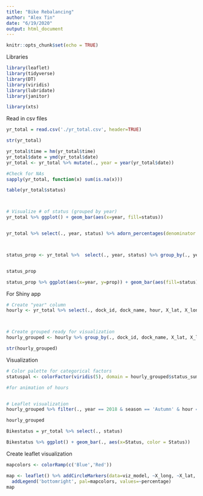 ```yaml
---
title: "Bike Rebalancing"
author: "Alex Tin"
date: "6/19/2020"
output: html_document
---
```


```r
knitr::opts_chunk$set(echo = TRUE)
```



Libraries
```r
library(leaflet)
library(tidyverse)
library(DT)
library(viridis)
library(lubridate)
library(janitor)

library(xts)
```

Read in csv files
```r

yr_total = read.csv('./yr_total.csv', header=TRUE)


```


```r
str(yr_total)
```

```r

yr_total$time = hm(yr_total$time)
yr_total$date = ymd(yr_total$date)
yr_total <- yr_total %>% mutate(., year = year(yr_total$date))

```


```r
#Check for NAs
sapply(yr_total, function(x) sum(is.na(x)))

```


```r

table(yr_total$status)



# Visualize # of status (grouped by year)
yr_total %>% ggplot() + geom_bar(aes(x=year, fill=status))



```


```r


yr_total %>% select(., year, status) %>% adorn_percentages(denominator = 'row') %>% ggplot() + geom_bar(aes(x=year, y=..prop.., fill=status), position = 'stack', stat = 'identity') 



status_prop <- yr_total %>%  select(., year, status) %>% group_by(., year, status) %>% summarise(., sum_count = length(status)) %>% mutate(., prop = prop.table(sum_count))


status_prop

status_prop %>% ggplot(aes(x=year, y=prop)) + geom_bar(aes(fill=status), stat='identity')


```






For Shiny app

```r
# Create "year" column
hourly <- yr_total %>% select(., dock_id, dock_name, hour, X_lat, X_long, season, percentage, year)



# Create grouped ready for visualization
hourly_grouped <- hourly %>% group_by(., dock_id, dock_name, X_lat, X_long, year, season, hour) %>% summarise(., avg_pct = mean(percentage)) %>% mutate(., status_sum = cut(avg_pct, breaks = c(-1,0.01, 0.15, 0.85,0.99, 1), labels = c('No bikes','Need bikes','Status OK','Need space','Full')))

```


```r
str(hourly_grouped)
```


Visualization
```r


# Color palette for categorical factors
statuspal <- colorFactor(viridis(5), domain = hourly_grouped$status_sum)

#for animation of hours


# Leaflet visualization
hourly_grouped %>% filter(., year == 2018 & season == 'Autumn' & hour ==9) %>% leaflet() %>% addProviderTiles('CartoDB.Positron') %>% addCircleMarkers(lng=~X_long, lat=~X_lat, color = ~statuspal(status_sum), popup = ~status_sum, label=~dock_name, radius=3) %>% addLegend('bottomright', pal=statuspal, values=~status_sum)


```


```r
hourly_grouped
```






















```r

Bikestatus = yr_total %>% select(., status)

Bikestatus %>% ggplot() + geom_bar(., aes(x=Status, color = Status))
```



Create leaflet visualization
```r

mapcolors <- colorRamp(c('Blue','Red'))

map <- leaflet() %>% addCircleMarkers(data=viz_model, ~X_long, ~X_lat, popup =viz_model$percentage, radius =3, fillOpacity=0.5) %>% setView(lng = -74.00887, lat = 40.730610, zoom = 12) %>%
  addLegend('bottomright', pal=mapcolors, values=~percentage)
map
```

